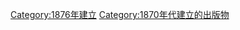 {{Cat topic in year| topic=建立的出版物| year=1876}}

[[Category:1876年建立|Category:1876年建立]]
[[Category:1870年代建立的出版物|Category:1870年代建立的出版物]]